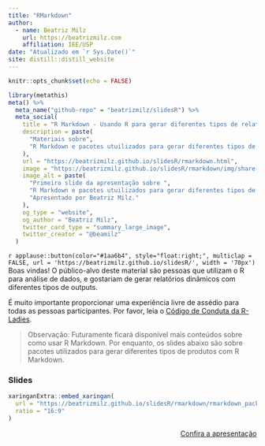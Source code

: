 ```yaml
---
title: "RMarkdown"
author:
  - name: Beatriz Milz 
    url: https://beatrizmilz.com
    affiliation: IEE/USP
date: "Atualizado em `r Sys.Date()`"
site: distill::distill_website
---
```


```r
knitr::opts_chunk$set(echo = FALSE)
```

```r
library(metathis)
meta() %>%
  meta_name("github-repo" = "beatrizmilz/slidesR") %>% 
  meta_social(
    title = "R Markdown - Usando R para gerar diferentes tipos de relatórios",
    description = paste(
      "Materiais sobre",
      "R Markdown e pacotes utuilizados para gerar diferentes tipos de relatórios,"
    ),
    url = "https://beatrizmilz.github.io/slidesR/rmarkdown.html",
    image = "https://beatrizmilz.github.io/slidesR/rmarkdown/img/share-card-packages.png",
    image_alt = paste(
      "Primeiro slide da apresentação sobre ",
      "R Markdown e pacotes utuilizados para gerar diferentes tipos de relatórios.",
      "Apresentado por Beatriz Milz."
    ),
    og_type = "website",
    og_author = "Beatriz Milz",
    twitter_card_type = "summary_large_image",
    twitter_creator = "@beamilz"
  )
```


`r applause::button(color="#1aa6b4", style="float:right;", multiclap = FALSE, url = 'https://beatrizmilz.github.io/slidesR/', width = '70px')` Boas vindas!
O público-alvo deste material são pessoas que utilizam o R para análise de dados, e gostariam de gerar relatórios dinâmicos com diferentes tipos de outputs.

É muito importante proporcionar uma experiência livre de assédio para todas as pessoas participantes.  Por favor, leia o [Código de Conduta da R-Ladies](https://github.com/rladies/starter-kit/wiki/Code-of-Conduct#portuguese).


> Observação: Futuramente ficará disponível mais conteúdos sobre como usar R Markdown. Por enquanto, os slides abaixo são sobre pacotes utilizados para gerar diferentes tipos de produtos com R Markdown.

### Slides

```r
xaringanExtra::embed_xaringan(
  url = "https://beatrizmilz.github.io/slidesR/rmarkdown/rmarkdown_packages.html",
  ratio = "16:9"
)
```


<p style="text-align:right;">[<i class="fas fa-external-link-alt"></i> Confira a apresentação](https://beatrizmilz.github.io/slidesR/rmarkdown/rmarkdown_packages.html)</p>


